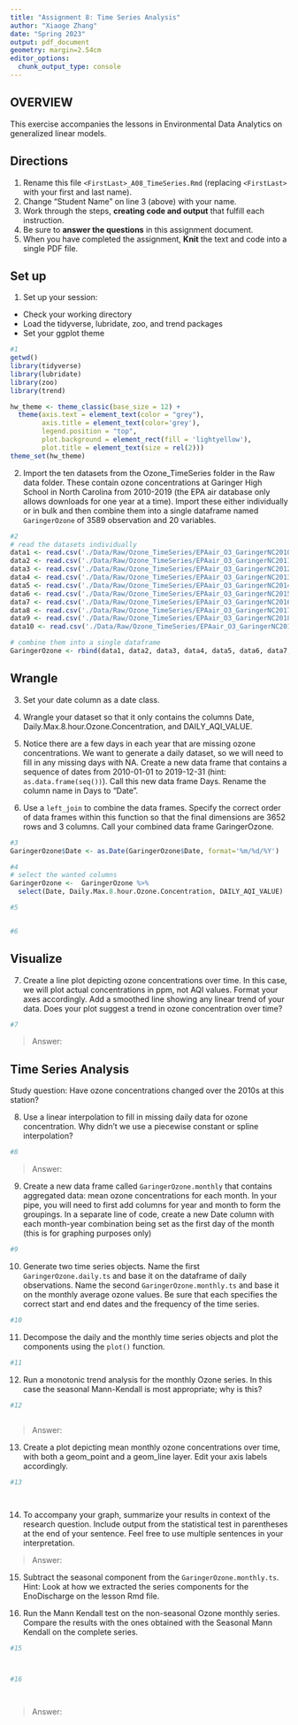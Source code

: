 ```yaml
---
title: "Assignment 8: Time Series Analysis"
author: "Xiaoge Zhang"
date: "Spring 2023"
output: pdf_document
geometry: margin=2.54cm
editor_options: 
  chunk_output_type: console
---
```


## OVERVIEW

This exercise accompanies the lessons in Environmental Data Analytics on generalized linear models. 

## Directions
1. Rename this file `<FirstLast>_A08_TimeSeries.Rmd` (replacing `<FirstLast>` with your first and last name).
2. Change "Student Name" on line 3 (above) with your name.
3. Work through the steps, **creating code and output** that fulfill each instruction.
4. Be sure to **answer the questions** in this assignment document.
5. When you have completed the assignment, **Knit** the text and code into a single PDF file.

## Set up 
1. Set up your session:

* Check your working directory
* Load the tidyverse, lubridate, zoo, and trend packages
* Set your ggplot theme

```r
#1
getwd()
library(tidyverse)
library(lubridate)
library(zoo)
library(trend)

hw_theme <- theme_classic(base_size = 12) +
  theme(axis.text = element_text(color = "grey"), 
        axis.title = element_text(color='grey'),
        legend.position = "top", 
        plot.background = element_rect(fill = 'lightyellow'), 
        plot.title = element_text(size = rel(2))) 
theme_set(hw_theme)
```


2. Import the ten datasets from the Ozone_TimeSeries folder in the Raw data folder. These contain ozone concentrations at Garinger High School in North Carolina from 2010-2019 (the EPA air database only allows downloads for one year at a time). Import these either individually or in bulk and then combine them into a single dataframe named `GaringerOzone` of 3589 observation and 20 variables. 

```r
#2
# read the datasets individually
data1 <- read.csv('./Data/Raw/Ozone_TimeSeries/EPAair_O3_GaringerNC2010_raw.csv', stringsAsFactors = TRUE)
data2 <- read.csv('./Data/Raw/Ozone_TimeSeries/EPAair_O3_GaringerNC2011_raw.csv', stringsAsFactors = TRUE)
data3 <- read.csv('./Data/Raw/Ozone_TimeSeries/EPAair_O3_GaringerNC2012_raw.csv', stringsAsFactors = TRUE)
data4 <- read.csv('./Data/Raw/Ozone_TimeSeries/EPAair_O3_GaringerNC2013_raw.csv', stringsAsFactors = TRUE)
data5 <- read.csv('./Data/Raw/Ozone_TimeSeries/EPAair_O3_GaringerNC2014_raw.csv', stringsAsFactors = TRUE)
data6 <- read.csv('./Data/Raw/Ozone_TimeSeries/EPAair_O3_GaringerNC2015_raw.csv', stringsAsFactors = TRUE)
data7 <- read.csv('./Data/Raw/Ozone_TimeSeries/EPAair_O3_GaringerNC2016_raw.csv', stringsAsFactors = TRUE)
data8 <- read.csv('./Data/Raw/Ozone_TimeSeries/EPAair_O3_GaringerNC2017_raw.csv', stringsAsFactors = TRUE)
data9 <- read.csv('./Data/Raw/Ozone_TimeSeries/EPAair_O3_GaringerNC2018_raw.csv', stringsAsFactors = TRUE)
data10 <- read.csv('./Data/Raw/Ozone_TimeSeries/EPAair_O3_GaringerNC2019_raw.csv', stringsAsFactors = TRUE)

# combine them into a single dataframe
GaringerOzone <- rbind(data1, data2, data3, data4, data5, data6, data7, data8, data9, data10)
```

## Wrangle

3. Set your date column as a date class.

4. Wrangle your dataset so that it only contains the columns Date, Daily.Max.8.hour.Ozone.Concentration, and DAILY_AQI_VALUE. 

5. Notice there are a few days in each year that are missing ozone concentrations. We want to generate a daily dataset, so we will need to fill in any missing days with NA. Create a new data frame that contains a sequence of dates from 2010-01-01 to 2019-12-31 (hint: `as.data.frame(seq())`). Call this new data frame Days. Rename the column name in Days to "Date".

6. Use a `left_join` to combine the data frames. Specify the correct order of data frames within this function so that the final dimensions are 3652 rows and 3 columns. Call your combined data frame GaringerOzone. 

```r
#3
GaringerOzone$Date <- as.Date(GaringerOzone$Date, format='%m/%d/%Y')

#4
# select the wanted columns
GaringerOzone <-  GaringerOzone %>% 
  select(Date, Daily.Max.8.hour.Ozone.Concentration, DAILY_AQI_VALUE)

#5


#6


```

## Visualize

7. Create a line plot depicting ozone concentrations over time. In this case, we will plot actual concentrations in ppm, not AQI values. Format your axes accordingly. Add a smoothed line showing any linear trend of your data. Does your plot suggest a trend in ozone concentration over time?

```r
#7

```

>Answer:

## Time Series Analysis

Study question: Have ozone concentrations changed over the 2010s at this station? 

8. Use a linear interpolation to fill in missing daily data for ozone concentration. Why didn't we use a piecewise constant or spline interpolation?

```r
#8

```

> Answer: 


9. Create a new data frame called `GaringerOzone.monthly` that contains aggregated data: mean ozone concentrations for each month. In your pipe, you will need to first add columns for year and month to form the groupings. In a separate line of code, create a new Date column with each month-year combination being set as the first day of the month (this is for graphing purposes only)

```r
#9

```


10. Generate two time series objects. Name the first `GaringerOzone.daily.ts` and base it on the dataframe of daily observations. Name the second `GaringerOzone.monthly.ts` and base it on the monthly average ozone values. Be sure that each specifies the correct start and end dates and the frequency of the time series.

```r
#10

```


11. Decompose the daily and the monthly time series objects and plot the components using the `plot()` function.

```r
#11


```


12. Run a monotonic trend analysis for the monthly Ozone series. In this case the seasonal Mann-Kendall is most appropriate; why is this?

```r
#12



```

> Answer: 

13. Create a plot depicting mean monthly ozone concentrations over time, with both a geom_point and a geom_line layer. Edit your axis labels accordingly.

```r
#13




```

14. To accompany your graph, summarize your results in context of the research question. Include output from the statistical test in parentheses at the end of your sentence. Feel free to use multiple sentences in your interpretation.

> Answer: 

15. Subtract the seasonal component from the `GaringerOzone.monthly.ts`. Hint: Look at how we extracted the series components for the EnoDischarge on the lesson Rmd file.

16. Run the Mann Kendall test on the non-seasonal Ozone monthly series. Compare the results with the ones obtained with the Seasonal Mann Kendall on the complete series.

```r
#15



#16




```

> Answer: 
